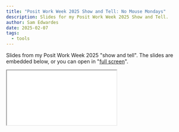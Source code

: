 ```yaml
---
title: "Posit Work Week 2025 Show and Tell: No Mouse Mondays"
description: Slides for my Posit Work Week 2025 Show and Tell.
author: Sam Edwardes
date: 2025-02-07
tags:
  - tools
---
```


Slides from my Posit Work Week 2025 "show and tell". The slides are embedded below, or you can open in "[full screen](/blog-assets/2025-02-07-no-mouse-mondays/slides.html)".

<div class="bg-gray-200 p-4 rounded-lg">
  <iframe
    src="/blog-assets/2025-02-07-no-mouse-mondays/slides.html"
    title="description"
    class="w-full min-h-96 lg:min-h-[600px]"
  ></iframe>
</div>
